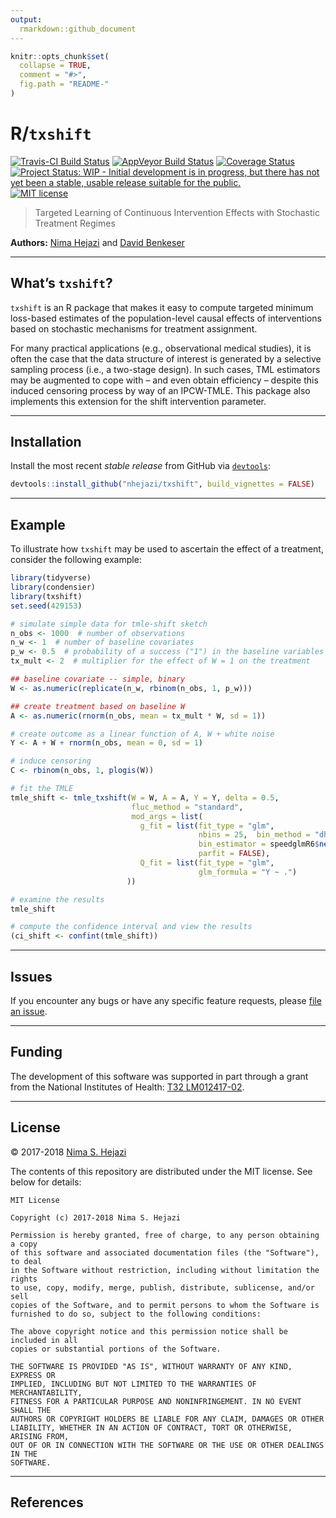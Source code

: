 ```yaml
---
output:
  rmarkdown::github_document
---
```


<!-- README.md is generated from README.Rmd. Please edit that file -->

```r
knitr::opts_chunk$set(
  collapse = TRUE,
  comment = "#>",
  fig.path = "README-"
)
```

# R/`txshift`

[![Travis-CI Build Status](https://travis-ci.org/nhejazi/txshift.svg?branch=master)](https://travis-ci.org/nhejazi/txshift)
[![AppVeyor Build  Status](https://ci.appveyor.com/api/projects/status/github/nhejazi/txshift?branch=master&svg=true)](https://ci.appveyor.com/project/nhejazi/txshift)
[![Coverage Status](https://img.shields.io/codecov/c/github/nhejazi/txshift/master.svg)](https://codecov.io/github/nhejazi/txshift?branch=master)
[![Project Status: WIP - Initial development is in progress, but there has not yet been a stable, usable release suitable for the public.](http://www.repostatus.org/badges/latest/wip.svg)](http://www.repostatus.org/#wip)
[![MIT license](http://img.shields.io/badge/license-MIT-brightgreen.svg)](http://opensource.org/licenses/MIT)

> Targeted Learning of Continuous Intervention Effects with Stochastic Treatment
> Regimes

__Authors:__ [Nima Hejazi](http://nimahejazi.org) and [David
Benkeser](https://www.benkeserstatistics.com/)

---

## What's `txshift`?

`txshift` is an R package that makes it easy to compute targeted minimum
loss-based estimates of the population-level causal effects of interventions
based on stochastic mechanisms for treatment assignment.

For many practical applications (e.g., observational medical studies), it is
often the case that the data structure of interest is generated by a selective
sampling process (i.e., a two-stage design). In such cases, TML estimators may
be augmented to cope with -- and even obtain efficiency -- despite this induced
censoring process by way of an IPCW-TMLE. This package also implements this
extension for the shift intervention parameter.

---

## Installation

Install the most recent _stable release_ from GitHub via
[`devtools`](https://www.rstudio.com/products/rpackages/devtools/):

```r
devtools::install_github("nhejazi/txshift", build_vignettes = FALSE)
```

---

## Example

To illustrate how `txshift` may be used to ascertain the effect of a treatment,
consider the following example:

```r
library(tidyverse)
library(condensier)
library(txshift)
set.seed(429153)

# simulate simple data for tmle-shift sketch
n_obs <- 1000  # number of observations
n_w <- 1  # number of baseline covariates
p_w <- 0.5  # probability of a success ("1") in the baseline variables
tx_mult <- 2  # multiplier for the effect of W = 1 on the treatment

## baseline covariate -- simple, binary
W <- as.numeric(replicate(n_w, rbinom(n_obs, 1, p_w)))

## create treatment based on baseline W
A <- as.numeric(rnorm(n_obs, mean = tx_mult * W, sd = 1))

# create outcome as a linear function of A, W + white noise
Y <- A + W + rnorm(n_obs, mean = 0, sd = 1)

# induce censoring
C <- rbinom(n_obs, 1, plogis(W))

# fit the TMLE
tmle_shift <- tmle_txshift(W = W, A = A, Y = Y, delta = 0.5,
                           fluc_method = "standard",
                           mod_args = list(
                             g_fit = list(fit_type = "glm",
                                          nbins = 25,  bin_method = "dhist",
                                          bin_estimator = speedglmR6$new(),
                                          parfit = FALSE),
                             Q_fit = list(fit_type = "glm",
                                          glm_formula = "Y ~ .")
                          ))

# examine the results
tmle_shift

# compute the confidence interval and view the results
(ci_shift <- confint(tmle_shift))
```

---

## Issues

If you encounter any bugs or have any specific feature requests, please [file an
issue](https://github.com/nhejazi/txshift/issues).

---

## Funding

The development of this software was supported in part through a grant from the
National Institutes of Health: [T32
LM012417-02](https://projectreporter.nih.gov/project_info_description.cfm?aid=9248418&icde=37849831&ddparam=&ddvalue=&ddsub=&cr=1&csb=default&cs=ASC&pball=).

---

## License

&copy; 2017-2018 [Nima S. Hejazi](http://nimahejazi.org)

The contents of this repository are distributed under the MIT license. See below
for details:
```
MIT License

Copyright (c) 2017-2018 Nima S. Hejazi

Permission is hereby granted, free of charge, to any person obtaining a copy
of this software and associated documentation files (the "Software"), to deal
in the Software without restriction, including without limitation the rights
to use, copy, modify, merge, publish, distribute, sublicense, and/or sell
copies of the Software, and to permit persons to whom the Software is
furnished to do so, subject to the following conditions:

The above copyright notice and this permission notice shall be included in all
copies or substantial portions of the Software.

THE SOFTWARE IS PROVIDED "AS IS", WITHOUT WARRANTY OF ANY KIND, EXPRESS OR
IMPLIED, INCLUDING BUT NOT LIMITED TO THE WARRANTIES OF MERCHANTABILITY,
FITNESS FOR A PARTICULAR PURPOSE AND NONINFRINGEMENT. IN NO EVENT SHALL THE
AUTHORS OR COPYRIGHT HOLDERS BE LIABLE FOR ANY CLAIM, DAMAGES OR OTHER
LIABILITY, WHETHER IN AN ACTION OF CONTRACT, TORT OR OTHERWISE, ARISING FROM,
OUT OF OR IN CONNECTION WITH THE SOFTWARE OR THE USE OR OTHER DEALINGS IN THE
SOFTWARE.
```

---

## References

